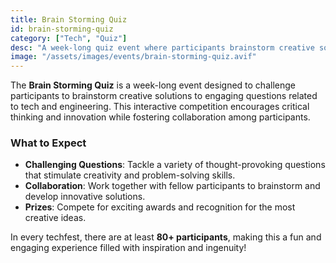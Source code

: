 ```yaml
---
title: Brain Storming Quiz
id: brain-storming-quiz
category: ["Tech", "Quiz"]
desc: "A week-long quiz event where participants brainstorm creative solutions to engaging questions."
image: "/assets/images/events/brain-storming-quiz.avif"
---
```


The **Brain Storming Quiz** is a week-long event designed to challenge participants to brainstorm creative solutions to engaging questions related to tech and engineering. This interactive competition encourages critical thinking and innovation while fostering collaboration among participants.

### What to Expect
- **Challenging Questions**: Tackle a variety of thought-provoking questions that stimulate creativity and problem-solving skills.
- **Collaboration**: Work together with fellow participants to brainstorm and develop innovative solutions.
- **Prizes**: Compete for exciting awards and recognition for the most creative ideas.

In every techfest, there are at least **80+ participants**, making this a fun and engaging experience filled with inspiration and ingenuity!
